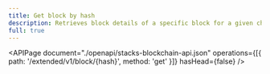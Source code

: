 ```yaml
---
title: Get block by hash
description: Retrieves block details of a specific block for a given chain height.
full: true
---
```


<APIPage
  document="./openapi/stacks-blockchain-api.json"
  operations={[{ path: '/extended/v1/block/{hash}', method: 'get' }]}
  hasHead={false}
/>